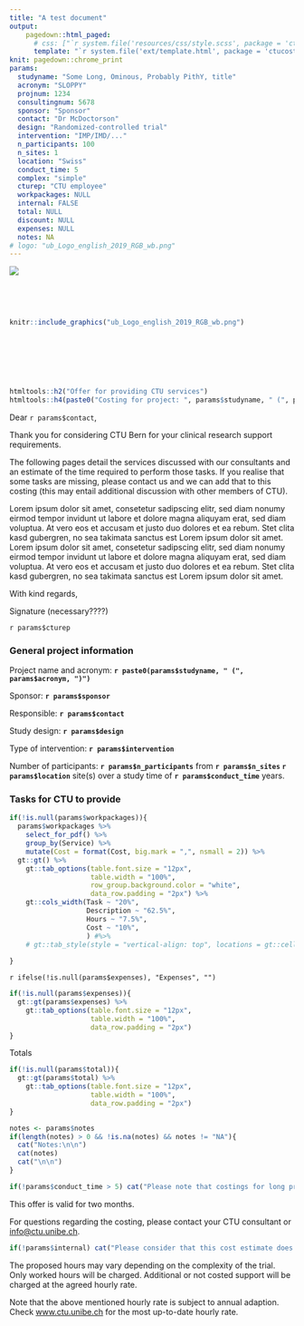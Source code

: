 ```yaml
---
title: "A test document"
output:
    pagedown::html_paged:
      # css: ["`r system.file('resources/css/style.scss', package = 'ctucosting')`", "`r system.file('resources/css/page-parts.css', package = 'ctucosting')`"]
      template: "`r system.file('ext/template.html', package = 'ctucosting')`"
knit: pagedown::chrome_print
params:
  studyname: "Some Long, Ominous, Probably PithY, title"
  acronym: "SLOPPY"
  projnum: 1234
  consultingnum: 5678
  sponsor: "Sponsor"
  contact: "Dr McDoctorson"
  design: "Randomized-controlled trial"
  intervention: "IMP/IMD/..."
  n_participants: 100
  n_sites: 1
  location: "Swiss"
  conduct_time: 5
  complex: "simple"
  cturep: "CTU employee"
  workpackages: NULL
  internal: FALSE
  total: NULL
  discount: NULL
  expenses: NULL
  notes: NA
# logo: "ub_Logo_english_2019_RGB_wb.png"
---
```


![](`r system.file("ext/ub_Logo_english_2019_RGB_wb.png", package ="ctucosting")`){.logo .right}


<p> </p>

<p> </p>

```r
knitr::include_graphics("ub_Logo_english_2019_RGB_wb.png")

```

<p> </p>

<p> </p>

<p> </p>

```r
htmltools::h2("Offer for providing CTU services")
htmltools::h4(paste0("Costing for project: ", params$studyname, " (", params$acronym, ")"))
```

Dear `r params$contact`,

Thank you for considering CTU Bern for your clinical research support requirements.

The following pages detail the services discussed with our consultants and an estimate of the time required to perform those tasks. If you realise that some tasks are missing, please contact us and we can add that to this costing (this may entail additional discussion with other members of CTU).

Lorem ipsum dolor sit amet, consetetur sadipscing elitr, sed diam nonumy eirmod tempor invidunt ut labore et dolore magna aliquyam erat, sed diam voluptua. At vero eos et accusam et justo duo dolores et ea rebum. Stet clita kasd gubergren, no sea takimata sanctus est Lorem ipsum dolor sit amet. Lorem ipsum dolor sit amet, consetetur sadipscing elitr, sed diam nonumy eirmod tempor invidunt ut labore et dolore magna aliquyam erat, sed diam voluptua. At vero eos et accusam et justo duo dolores et ea rebum. Stet clita kasd gubergren, no sea takimata sanctus est Lorem ipsum dolor sit amet.

With kind regards,

Signature (necessary????)

`r params$cturep`

\newpage

### General project information {.unnumbered}

Project name and acronym: **`r paste0(params$studyname, " (", params$acronym, ")")`**

Sponsor: **`r params$sponsor`**

Responsible: **`r params$contact`**

Study design: **`r params$design`**

Type of intervention: **`r params$intervention`**

Number of participants: **`r params$n_participants`** from **`r params$n_sites` `r params$location`** site(s) over a study time of **`r params$conduct_time`** years.

### Tasks for CTU to provide {.unnumbered}

```r
if(!is.null(params$workpackages)){
  params$workpackages %>% 
    select_for_pdf() %>% 
    group_by(Service) %>% 
    mutate(Cost = format(Cost, big.mark = ",", nsmall = 2)) %>% 
  gt::gt() %>% 
    gt::tab_options(table.font.size = "12px",
                    table.width = "100%",
                    row_group.background.color = "white",
                    data_row.padding = "2px") %>% 
    gt::cols_width(Task ~ "20%",
                   Description ~ "62.5%",
                   Hours ~ "7.5%",
                   Cost ~ "10%",
                   ) #%>% 
    # gt::tab_style(style = "vertical-align: top", locations = gt::cells_body(Description))
  
}
```

`r ifelse(!is.null(params$expenses), "Expenses", "")`

```r
if(!is.null(params$expenses)){
  gt::gt(params$expenses) %>% 
    gt::tab_options(table.font.size = "12px",
                    table.width = "100%",
                    data_row.padding = "2px")
}
```

Totals

```r
if(!is.null(params$total)){
  gt::gt(params$total) %>% 
    gt::tab_options(table.font.size = "12px",
                    table.width = "100%",
                    data_row.padding = "2px")
}
```

```r
notes <- params$notes
if(length(notes) > 0 && !is.na(notes) && notes != "NA"){
  cat("Notes:\n\n")
  cat(notes)
  cat("\n\n")
}
```


```r
if(!params$conduct_time > 5) cat("Please note that costings for long projects may be reassessed at approximately 3 years.")
```

This offer is valid for two months.

For questions regarding the costing, please contact your CTU consultant or [info\@ctu.unibe.ch](mailto:info@ctu.unibe.ch){.email}.

```r
if(!params$internal) cat("Please consider that this cost estimate does not include VAT (7.7%).")
```

The proposed hours may vary depending on the complexity of the trial. Only worked hours will be charged. Additional or not costed support will be charged at the agreed hourly rate.

Note that the above mentioned hourly rate is subject to annual adaption. Check [www.ctu.unibe.ch](www.ctu.unibe.ch) for the most up-to-date hourly rate.


<!-- <script> -->

<!-- // Repeat table headers -->
<!-- // from https://gitlab.pagedmedia.org/tools/pagedjs/issues/84 -->
<!-- class RepeatingTableHeaders extends Paged.Handler { -->
<!--   constructor(chunker, polisher, caller) { -->
<!--     super(chunker, polisher, caller); -->
<!--   } -->

<!--   afterPageLayout(pageElement, page, breakToken, chunker) { -->
<!--         // Find all split table elements -->
<!--         let tables = pageElement.querySelectorAll("table[data-split-from]"); -->

<!--         tables.forEach((table) => { -->
<!--             // There is an edge case where the previous page table  -->
<!--             // has zero height (isn't visible). -->
<!--             // To avoid double header we will only add header if there is none. -->
<!--             let tableHeader = table.querySelector("thead"); -->
<!--             if (tableHeader) { -->
<!--                 return; -->
<!--             } -->

<!--             console.log(tableHeader) -->

<!--             // Get the reference UUID of the node -->
<!--             let ref = table.dataset.ref; -->
<!--             // Find the node in the original source -->
<!--             let sourceTable = chunker.source.querySelector("[data-ref='" + ref + "']"); -->

<!--             // Find if there is a header -->
<!--             let sourceHeader = sourceTable.querySelector("thead"); -->
<!--             if (sourceHeader) { -->
<!--                 console.log("Table header was cloned, because it is splitted."); -->
<!--                 // Clone the header element -->
<!--                 let clonedHeader = sourceHeader.cloneNode(true); -->
<!--                 // Insert the header at the start of the split table -->
<!--                 table.insertBefore(clonedHeader, table.firstChild); -->

<!--                 console.log(table) -->
<!--             } -->
<!--         }); -->

<!--         // Find all tables -->
<!--         tables = pageElement.querySelectorAll("table"); -->

<!--         // special case which might not fit for everyone -->
<!--         tables.forEach((table) => { -->
<!--             // if the table has no rows in body, hide it. -->
<!--             // This happens because my render engine creates empty tables. -->
<!--             let sourceBody = table.querySelector("tbody > tr"); -->
<!--             if (!sourceBody) { -->
<!--                 console.log("Table was hidden, because it has no rows in tbody."); -->
<!--                 table.style.visibility = "hidden"; -->
<!--                 table.style.position = "absolute"; -->

<!--                 var lineSpacer = table.nextSibling; -->
<!--                 if (lineSpacer) { -->
<!--                     lineSpacer.style.visibility = "hidden"; -->
<!--                     lineSpacer.style.position = "absolute"; -->
<!--                 } -->
<!--             } -->
<!--         }); -->
<!--     } -->

<!-- } -->

<!-- Paged.registerHandlers(RepeatingTableHeaders); -->
<!-- </script> -->

